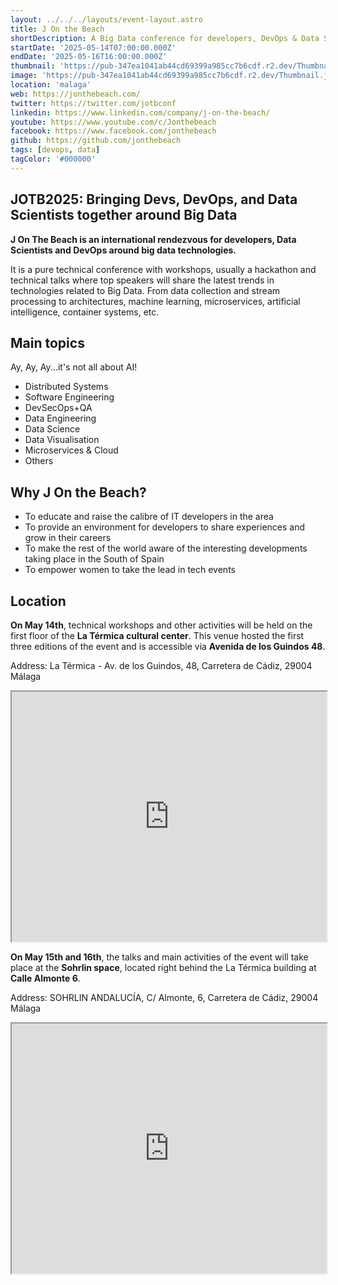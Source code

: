 ```yaml
---
layout: ../../../layouts/event-layout.astro
title: J On the Beach
shortDescription: A Big Data conference for developers, DevOps & Data Scientists on the beach! May 14-16, 2025 in Malaga, Spain. If you are into distributed systems, Machine Learning, Microservices, AI or DevSecOps, buy your tickets NOW!
startDate: '2025-05-14T07:00:00.000Z'
endDate: '2025-05-16T16:00:00.000Z'
thumbnail: 'https://pub-347ea1041ab44cd69399a985cc7b6cdf.r2.dev/Thumbnail.jpg'
image: 'https://pub-347ea1041ab44cd69399a985cc7b6cdf.r2.dev/Thumbnail.jpg'
location: 'malaga'
web: https://jonthebeach.com/
twitter: https://twitter.com/jotbconf
linkedin: https://www.linkedin.com/company/j-on-the-beach/
youtube: https://www.youtube.com/c/Jonthebeach
facebook: https://www.facebook.com/jonthebeach
github: https://github.com/jonthebeach
tags: [devops, data]
tagColor: '#000000'
---
```


## JOTB2025: Bringing Devs, DevOps, and Data Scientists together around Big Data

**J On The Beach is an international rendezvous for developers, Data Scientists and DevOps around big data technologies.**

It is a pure technical conference with workshops, usually a hackathon and technical talks where top speakers will share the latest trends in technologies related to Big Data. From data collection and stream processing to architectures, machine learning, microservices, artificial intelligence, container systems, etc.

## Main topics

Ay, Ay, Ay...it's not all about AI!

- Distributed Systems
- Software Engineering
- DevSecOps+QA
- Data Engineering
- Data Science
- Data Visualisation
- Microservices & Cloud
- Others

## Why J On the Beach?

- To educate and raise the calibre of IT developers in the area
- To provide an environment for developers to share experiences and grow in their careers
- To make the rest of the world aware of the interesting developments taking place in the South of Spain
- To empower women to take the lead in tech events

## Location

**On May 14th**, technical workshops and other activities will be held on the first floor of the **La Térmica cultural center**. This venue hosted the first three editions of the event and is accessible via **Avenida de los Guindos 48**.

Address: La Térmica - Av. de los Guindos, 48, Carretera de Cádiz, 29004 Málaga

<iframe
  style="width: 100%; height: 400px;"
  height="400"
  allowfullscreen=""
  loading="lazy"
  referrerpolicy="no-referrer-when-downgrade"
  src="https://www.google.com/maps/embed?pb=!1m18!1m12!1m3!1d3199.3815178347327!2d-4.445437!3d36.689369!2m3!1f0!2f0!3f0!3m2!1i1024!2i768!4f13.1!3m3!1m2!1s0xd72f9d1ad2c3d95%3A0x2e62408338fb171b!2sLa%20T%C3%A9rmica!5e0!3m2!1ses!2ses!4v1744699334078!5m2!1ses!2ses"
  aria-label="La Térmica - Av. de los Guindos, 48, Carretera de Cádiz, 29004 Málaga"
></iframe>

**On May 15th and 16th**, the talks and main activities of the event will take place at the **Sohrlin space**, located right behind the La Térmica building at **Calle Almonte 6**.

Address: SOHRLIN ANDALUCÍA, C/ Almonte, 6, Carretera de Cádiz, 29004 Málaga

<iframe
  style="width: 100%; height: 400px;"
  height="400"
  allowfullscreen=""
  loading="lazy"
  referrerpolicy="no-referrer-when-downgrade"
  src="https://www.google.com/maps/embed?pb=!1m18!1m12!1m3!1d6398.85859400135!2d-4.446235300000046!3d36.68822060000001!2m3!1f0!2f0!3f0!3m2!1i1024!2i768!4f13.1!3m3!1m2!1s0xd72f9e9a422f21f%3A0x11fb50f32be5a376!2sSOHRLIN%20ANDALUC%C3%8DA!5e0!3m2!1ses!2ses!4v1744699419425!5m2!1ses!2ses"
  aria-label="SOHRLIN ANDALUCÍA, C/ Almonte, 6, Carretera de Cádiz, 29004 Málaga"
></iframe>
